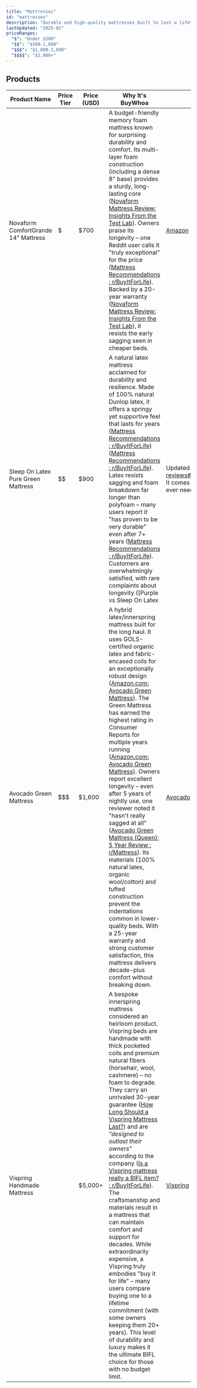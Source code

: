 ```yaml
---
title: "Mattresses"
id: "mattresses"
description: "Durable and high-quality mattresses built to last a lifetime."
lastUpdated: "2025-02"
priceRanges:
  "$": "Under $500"
  "$$": "$500-1,000"
  "$$$": "$1,000-2,000"
  "$$$$": "$2,000+"
---
```


## Products

| Product Name | Price Tier | Price (USD) | Why It's BuyWhoa | Link to Buy |
|--------------|------------|-------------|------------------|-------------|
| Novaform ComfortGrande 14" Mattress | $ | $700 | A budget-friendly memory foam mattress known for surprising durability and comfort. Its multi-layer foam construction (including a dense 8" base) provides a sturdy, long-lasting core ([Novaform Mattress Review: Insights From the Test Lab](https://www.sleepfoundation.org/mattress-reviews/novaform-mattress-review#:~:text=match%20at%20L730%20density%20polyfoam,also%20providing%20a%20sturdy%20base)). Owners praise its longevity – one Reddit user calls it "truly exceptional" for the price ([Mattress Recommendations  : r/BuyItForLife](https://www.reddit.com/r/BuyItForLife/comments/1dlapuz/mattress_recommendations/#:~:text=%E2%80%A2)). Backed by a 20-year warranty ([Novaform Mattress Review: Insights From the Test Lab](https://www.sleepfoundation.org/mattress-reviews/novaform-mattress-review#:~:text=Warranty)), it resists the early sagging seen in cheaper beds. | [Amazon](https://www.amazon.com/Novaform-ComfortGrande-Advanced-Memory-Mattress/dp/B0CRY6H7JG?tag=buywhoa-20) |
| Sleep On Latex Pure Green Mattress     | $$         | $900        | A natural latex mattress acclaimed for durability and resilience. Made of 100% natural Dunlop latex, it offers a springy yet supportive feel that lasts for years ([Mattress Recommendations  : r/BuyItForLife](https://www.reddit.com/r/BuyItForLife/comments/1dlapuz/mattress_recommendations/#:~:text=The%20most%20durable%20mattress%20material,the%20top,%20comfort%20layer%20first)) ([Mattress Recommendations  : r/BuyItForLife](https://www.reddit.com/r/BuyItForLife/comments/1dlapuz/mattress_recommendations/#:~:text=Yea%2C%20and%20not%20just%20latex,%20and%20memory%20foam%20topper,%20etc)). Latex resists sagging and foam breakdown far longer than polyfoam – many users report it "has proven to be very durable" even after 7+ years ([Mattress Recommendations  : r/BuyItForLife](https://www.reddit.com/r/BuyItForLife/comments/1dlapuz/mattress_recommendations/#:~:text=We%20made%20the%20switch%20to,%20proven%20to%20be%20very%20durable)). Customers are overwhelmingly satisfied, with rare complaints about longevity ([Purple vs Sleep On Latex | Updated 2025](https://www.slumbersearch.com/purple-vs-sleep-on-latex-mattress-reviews#:~:text=Sleep%20On%20Latex%20is%20an,%20complaints%20about%20feel%20and%20longevity)). It comes with an industry-standard 10-year warranty, and its zippered cover allows replacing individual layers if ever needed, truly making it a BIFL contender. | [Amazon](https://www.amazon.com/Pure-Green-Natural-Latex-Mattress/dp/B01KPWG11O?tag=buywhoa-20)            |
| Avocado Green Mattress                 | $$$        | $1,600      | A hybrid latex/innerspring mattress built for the long haul. It uses GOLS-certified organic latex and fabric-encased coils for an exceptionally robust design ([Amazon.com: Avocado Green Mattress](https://www.amazon.com/stores/AvocadoGreenMattress/page/B5A13D23-C469-4934-AC6B-63A3CBBF5230#:~:text=The%20Avocado%20Green%20Mattress%20has,bedding%2C%20and%20quality%20wood%20furniture)). The Green Mattress has earned the highest rating in Consumer Reports for multiple years running ([Amazon.com: Avocado Green Mattress](https://www.amazon.com/stores/AvocadoGreenMattress/page/B5A13D23-C469-4934-AC6B-63A3CBBF5230#:~:text=The%20Avocado%20Green%20Mattress%20has,bedding%2C%20and%20quality%20wood%20furniture)). Owners report excellent longevity – even after 5 years of nightly use, one reviewer noted it "hasn't really sagged at all" ([Avocado Green Mattress (Queen): 5 Year Review : r/Mattress](https://www.reddit.com/r/Mattress/comments/v6mp2f/avocado_green_mattress_queen_5_year_review/#:~:text=This%20mattress%20is%20pretty%20damn,into%20the%20mattress)). Its materials (100% natural latex, organic wool/cotton) and tufted construction prevent the indentations common in lower-quality beds. With a 25-year warranty and strong customer satisfaction, this mattress delivers decade-plus comfort without breaking down.          | [Avocado](https://www.avocadogreenmattress.com/products/green-natural-organic-mattress)                     |
| Vispring Handmade Mattress             | $$$$       | $5,000+     | A bespoke innerspring mattress considered an heirloom product. Vispring beds are handmade with thick pocketed coils and premium natural fibers (horsehair, wool, cashmere) – no foam to degrade. They carry an unrivaled 30-year guarantee ([How Long Should a Vispring Mattress Last?](https://www.thebedspecialist.co.uk/blog/vispring/how-long-does-a-vispring-mattress-last.htm#:~:text=All%20Vispring%20mattresses%20come%20with,with%20a%20first%20class%20bed)) and are *"designed to outlast their owners"* according to the company ([Is a Vispring mattress really a BIFL item? : r/BuyItForLife](https://www.reddit.com/r/BuyItForLife/comments/53wz6k/is_a_vispring_mattress_really_a_bifl_item/#:~:text=I%27ve%20read%20and%20been%20told%2C,ever%20encountered%2C%20a%20good%20thing)). The craftsmanship and materials result in a mattress that can maintain comfort and support for decades. While extraordinarily expensive, a Vispring truly embodies "buy it for life" – many users compare buying one to a lifetime commitment (with some owners keeping them 20+ years). This level of durability and luxury makes it the ultimate BIFL choice for those with no budget limit. | [Vispring](https://www.vispring.com)                                           |




